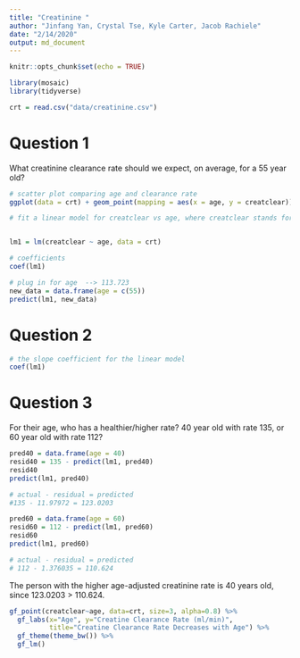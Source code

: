 ```yaml
---
title: "Creatinine "
author: "Jinfang Yan, Crystal Tse, Kyle Carter, Jacob Rachiele"
date: "2/14/2020"
output: md_document
---
```


```r
knitr::opts_chunk$set(echo = TRUE)
```

```r
library(mosaic)
library(tidyverse)

crt = read.csv("data/creatinine.csv")
```

# Question 1
What creatinine clearance rate should we expect, on average, for a 55 year old?

```r
# scatter plot comparing age and clearance rate
ggplot(data = crt) + geom_point(mapping = aes(x = age, y = creatclear))
```

```r
# fit a linear model for creatclear vs age, where creatclear stands for creatinine clearance rate


lm1 = lm(creatclear ~ age, data = crt)

# coefficients
coef(lm1)
```

```r
# plug in for age  --> 113.723
new_data = data.frame(age = c(55))
predict(lm1, new_data)
```

# Question 2
```r
# the slope coefficient for the linear model
coef(lm1)
```

# Question 3
For their age, who has a healthier/higher rate?
40 year old with rate 135, or 60 year old with rate 112?
```r

pred40 = data.frame(age = 40)
resid40 = 135 - predict(lm1, pred40)
resid40
predict(lm1, pred40)

# actual - residual = predicted
#135 - 11.97972 = 123.0203
```

```r
pred60 = data.frame(age = 60)
resid60 = 112 - predict(lm1, pred60)
resid60
predict(lm1, pred60)

# actual - residual = predicted
# 112 - 1.376035 = 110.624
```
The person with the higher age-adjusted creatinine rate
is 40 years old, since 123.0203 > 110.624.

```r
gf_point(creatclear~age, data=crt, size=3, alpha=0.8) %>% 
  gf_labs(x="Age", y="Creatine Clearance Rate (ml/min)", 
          title="Creatine Clearance Rate Decreases with Age") %>% 
  gf_theme(theme_bw()) %>% 
  gf_lm()
```
